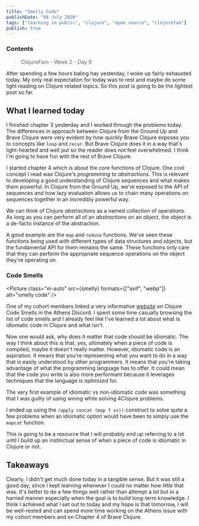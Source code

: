 ```yaml
---
title: "Smelly Code"
publishDate: "04 July 2020"
tags: ["learning in public", "clojure", "open source", "clojurefam"]
publish: true
---
```



### Contents

> ClojureFam - Week 2 - Day 6

After spending a few hours baling hay yesterday, I woke up fairly exhausted today. My only real expectation for today was to rest and maybe do some light reading on Clojure related topics. So this post is going to be the lightest post so far.

## What I learned today

I finished chapter 3 yesterday and I worked through the problems today. The differences in approach between Clojure from the Ground Up and Brave Clojure were very evident by how quickly Brave Clojure exposes you to concepts like `loop` and `recur`. But Brave Clojure does it in a way that's light-hearted and well put so the reader does not feel overwhelmed. I think I'm going to have fun with the rest of Brave Clojure.

I started chapter 4 which is about the core functions of Clojure. One cool concept I read was Clojure's _programming to abstractions_. This is relevant to developing a good understanding of Clojure sequences and what makes them powerful. In Clojure from the Ground Up, we're exposed to the API of sequences and how lazy evaluation allows us to chain many operations on sequences together in an incredibly powerful way.

We can think of Clojure _abstractions_ as a named collection of operations. As long as you can perform all of an _abstractions_ on an object, the object is a de-facto instance of the abstraction.

A good example are the `map` and `reduce` functions. We've seen these functions being used with different types of data structures and objects, but the fundamental API for them remains the same.
These functions only care that they can perform the appropriate sequence operations on the object they're operating on.

### Code Smells

<Picture class="m-auto" src={smelly} formats={["avif", "webp"]} alt="smelly code" />

One of my cohort members linked a very informative [website](https://bsless.github.io/code-smells/) on Clojure Code Smells in the Athens Discord. I spent some time casually browsing the list of code smells and I already feel like I've learned a lot about what is idiomatic code in Clojure and what isn't.

Now one would ask, why does it matter that code should be idiomatic. The way I think about this is that, yes, ultimately when a piece of code is compiled, maybe it doesn't really matter. However, idiomatic code is an aspiration. It means that you're representing what you want to do in a way that is easily understood by other programmers. It means that you're taking advantage of what the programming language has to offer. It could mean that the code you write is also more performant because it leverages techniques that the language is optimized for.

The very first example of idiomatic vs non-idiomatic code was something that I was guilty of using wrong while solving 4Clojure problems.

I ended up using the `(apply concat (map f xs))` construct to solve quite a few problems when an idiomatic option would have been to simply use the `mapcat` function.

This is going to be a resource that I will probably end up referring to a lot until I build up an instinctual sense of when a piece of code is idiomatic in Clojure or not.

## Takeaways

Clearly, I didn't get much done today in a tangible sense. But it was still a good day, since I kept learning whenever I could no matter how little that was. It's better to do a few things well rather than attempt a lot but in a harried manner especially when the goal is to build long-term knowledge. I think I achieved what I set out to today and my hope is that tomorrow, I will be well-rested and can spend more time working on the Athens issue with my cohort members and on Chapter 4 of Brave Clojure.
